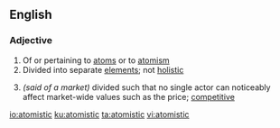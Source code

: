 ==English==

===Adjective===
{{en-adj}}

# Of or pertaining to [[atom]]s or to [[atomism]]
# Divided into separate [[element]]s; not [[holistic]]
# {{lb|en|economics}} ''(said of a market)'' divided such that no single actor can noticeably affect market-wide values such as the price; [[competitive]]

[[io:atomistic]]
[[ku:atomistic]]
[[ta:atomistic]]
[[vi:atomistic]]